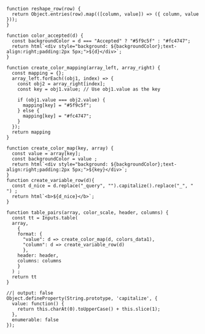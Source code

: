 <!------
esthétique tableau
------->

```ojs
function reshape_row(row) {
  return Object.entries(row).map(([column, value]) => ({ column, value }));
}
```

```ojs
function color_accepted(d) {
  const backgroundColor = d === "Accepted" ? "#5f9c5f" : "#fc4747";
  return html`<div style="background: ${backgroundColor};text-align:right;padding:2px 5px;">${d}</div>`;
}
```

```ojs
function create_color_mapping(array_left, array_right) {
  const mapping = {};
  array_left.forEach((obj1, index) => {
    const obj2 = array_right[index];
    const key = obj1.value; // Use obj1.value as the key

    if (obj1.value === obj2.value) {
      mapping[key] = "#5f9c5f";
    } else {
      mapping[key] = "#fc4747";
    }
  });
  return mapping
}

function create_color_map(key, array) {
  const value = array[key];
  const backgroundColor = value ;
  return html`<div style="background: ${backgroundColor};text-align:right;padding:2px 5px;">${key}</div>`;
}
function create_variable_row(d){
  const d_nice = d.replace("_query", "").capitalize().replace("_", " ") ;
  return html`<b>${d_nice}</b>`;
}
```


```ojs
function table_pairs(array, color_scale, header, columns) {
  const tt = Inputs.table(
  array,
    {
    format: {
      "value": d => create_color_map(d, colors_data1),
      "column": d => create_variable_row(d)
      },
    header: header,
    columns: columns
    }
  ) ;
  return tt
}
```

<!-----
capitalization
--------->

```ojs
//| output: false
Object.defineProperty(String.prototype, 'capitalize', {
  value: function() {
    return this.charAt(0).toUpperCase() + this.slice(1);
  },
  enumerable: false
});
```
